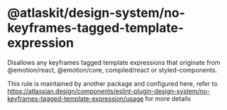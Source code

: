 # @atlaskit/design-system/no-keyframes-tagged-template-expression

Disallows any keyframes tagged template expressions that originate from @emotion/react, @emotion/core, compiled/react or styled-components.

This rule is maintained by another package and configured here, refer to https://atlassian.design/components/eslint-plugin-design-system/no-keyframes-tagged-template-expression/usage for more details
